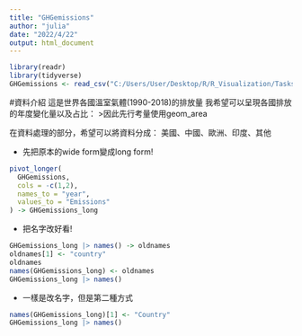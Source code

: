 ```yaml
---
title: "GHGemissions"
author: "julia"
date: "2022/4/22"
output: html_document
---
```


```r
library(readr)
library(tidyverse)
GHGemissions <- read_csv("C:/Users/User/Desktop/R/R_Visualization/Tasks/world GHG emissions/ghg-emissions_countries.csv")
```
#資料介紹
這是世界各國溫室氣體(1990-2018)的排放量
我希望可以呈現各國排放的年度變化量以及占比：
>因此先行考量使用geom_area

在資料處理的部分，希望可以將資料分成：
美國、中國、歐洲、印度、其他


- 先把原本的wide form變成long form!
```r
pivot_longer(
  GHGemissions,
  cols = -c(1,2),
  names_to = "year",
  values_to = "Emissions"
) -> GHGemissions_long
```

- 把名字改好看!
```r
GHGemissions_long |> names() -> oldnames
oldnames[1] <- "country"
oldnames
names(GHGemissions_long) <- oldnames
GHGemissions_long |> names()
```
- 一樣是改名字，但是第二種方式
```r
names(GHGemissions_long)[1] <- "Country"
GHGemissions_long |> names()
```



















